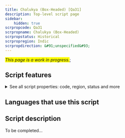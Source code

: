 ```yaml
---
title: Chalukya (Box-Headed) [Qa31]
description: Top-level script page
sidebar:
    hidden: true
scrpropcode: Qa31
scrpropname: Chalukya (Box-Headed)
scrpropstatus: Historical
scrpropregion: Indic
scrpropdirection: &#91;unspecified&#93;
---
```


<span style='background-color:yellow'>_This page is a work in progress._</span>;


## Script features

<details>
<summary> See all script properties: code, region, status and more</summary>
<ScriptInfo />
</details>

## Languages that use this script

<WsList script='Qa31' wsMax='5' />

## Script description

To be completed...

